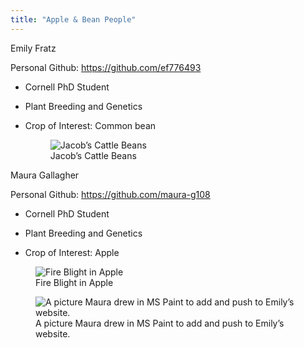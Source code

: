 ```yaml
---
title: "Apple & Bean People"
---
```


Emily Fratz

Personal Github: <https://github.com/ef776493>

-   Cornell PhD Student

-   Plant Breeding and Genetics

-   Crop of Interest: Common bean

    ![Jacob's Cattle Beans](https://external-content.duckduckgo.com/iu/?u=https%3A%2F%2Ftse1.mm.bing.net%2Fth%2Fid%2FOIP.Jq6y8wSSW1C7QBYS1r6vhwHaHa%3Fpid%3DApi&f=1&ipt=f99ccce2bc8ecb845e8ed88ba0aeb757e624c81b570082e5ec40a9ae7c9641fa&ipo=images)

Maura Gallagher

Personal Github: <https://github.com/maura-g108>

-   Cornell PhD Student

-   Plant Breeding and Genetics

-   Crop of Interest: Apple

![Fire Blight in Apple](https://external-content.duckduckgo.com/iu/?u=https%3A%2F%2Ftse3.mm.bing.net%2Fth%2Fid%2FOIP.aHUYDO5BmdmzQ5WWoGsanAHaE8%3Fpid%3DApi&f=1&ipt=4b6a64ce27d33c2e0bc32d017470406035507f35c1513b615a075156bf870008&ipo=images)

![A picture Maura drew in MS Paint to add and push to Emily's website.](images/Screenshot 2025-09-17 131902.png)
